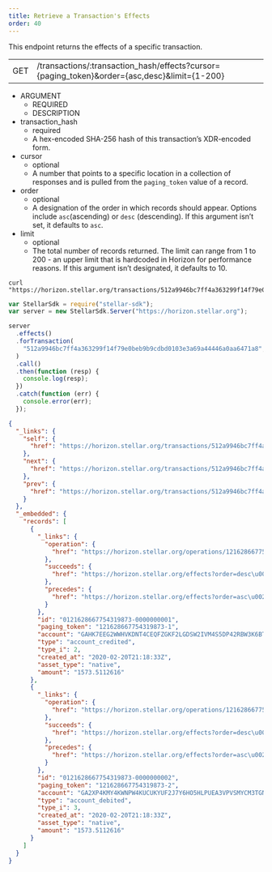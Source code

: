 ```yaml
---
title: Retrieve a Transaction's Effects
order: 40
---
```



This endpoint returns the effects of a specific transaction.

<Endpoint>

|  |  |
| --- | --- |
| GET | /transactions/:transaction_hash/effects?cursor={paging_token}&order={asc,desc}&limit={1-200} |

</Endpoint>

<AttributeTable>

- ARGUMENT
  - REQUIRED
  - DESCRIPTION
- transaction_hash
  - required
  - A hex-encoded SHA-256 hash of this transaction’s XDR-encoded form.
- cursor
  - optional
  - A number that points to a specific location in a collection of responses and is pulled from the `paging_token` value of a record.
- order
  - optional
  - A designation of the order in which records should appear. Options include `asc`(ascending) or `desc` (descending). If this argument isn’t set, it defaults to `asc`.
- limit
  - optional
  - The total number of records returned. The limit can range from 1 to 200 - an upper limit that is hardcoded in Horizon for performance reasons. If this argument isn’t designated, it defaults to 10.

</AttributeTable>

<CodeExample title="Example Request">

```curl
curl "https://horizon.stellar.org/transactions/512a9946bc7ff4a363299f14f79e0beb9b9cdbd0103e3a69a44446a0aa6471a8/effects"
```

```js
var StellarSdk = require("stellar-sdk");
var server = new StellarSdk.Server("https://horizon.stellar.org");

server
  .effects()
  .forTransaction(
    "512a9946bc7ff4a363299f14f79e0beb9b9cdbd0103e3a69a44446a0aa6471a8",
  )
  .call()
  .then(function (resp) {
    console.log(resp);
  })
  .catch(function (err) {
    console.error(err);
  });
```

</CodeExample>

<ExampleResponse title="Example Response">

```json
{
  "_links": {
    "self": {
      "href": "https://horizon.stellar.org/transactions/512a9946bc7ff4a363299f14f79e0beb9b9cdbd0103e3a69a44446a0aa6471a8/effects?cursor=\u0026limit=10\u0026order=asc"
    },
    "next": {
      "href": "https://horizon.stellar.org/transactions/512a9946bc7ff4a363299f14f79e0beb9b9cdbd0103e3a69a44446a0aa6471a8/effects?cursor=121628667754319873-2\u0026limit=10\u0026order=asc"
    },
    "prev": {
      "href": "https://horizon.stellar.org/transactions/512a9946bc7ff4a363299f14f79e0beb9b9cdbd0103e3a69a44446a0aa6471a8/effects?cursor=121628667754319873-1\u0026limit=10\u0026order=desc"
    }
  },
  "_embedded": {
    "records": [
      {
        "_links": {
          "operation": {
            "href": "https://horizon.stellar.org/operations/121628667754319873"
          },
          "succeeds": {
            "href": "https://horizon.stellar.org/effects?order=desc\u0026cursor=121628667754319873-1"
          },
          "precedes": {
            "href": "https://horizon.stellar.org/effects?order=asc\u0026cursor=121628667754319873-1"
          }
        },
        "id": "0121628667754319873-0000000001",
        "paging_token": "121628667754319873-1",
        "account": "GAHK7EEG2WWHVKDNT4CEQFZGKF2LGDSW2IVM4S5DP42RBW3K6BTODB4A",
        "type": "account_credited",
        "type_i": 2,
        "created_at": "2020-02-20T21:18:33Z",
        "asset_type": "native",
        "amount": "1573.5112616"
      },
      {
        "_links": {
          "operation": {
            "href": "https://horizon.stellar.org/operations/121628667754319873"
          },
          "succeeds": {
            "href": "https://horizon.stellar.org/effects?order=desc\u0026cursor=121628667754319873-2"
          },
          "precedes": {
            "href": "https://horizon.stellar.org/effects?order=asc\u0026cursor=121628667754319873-2"
          }
        },
        "id": "0121628667754319873-0000000002",
        "paging_token": "121628667754319873-2",
        "account": "GA2XP4KMY4KWNPW4KUCUKYUF2J7Y6HO5HLPUEA3VPVSMYCM3TGNEZP5S",
        "type": "account_debited",
        "type_i": 3,
        "created_at": "2020-02-20T21:18:33Z",
        "asset_type": "native",
        "amount": "1573.5112616"
      }
    ]
  }
}
```

</ExampleResponse>
